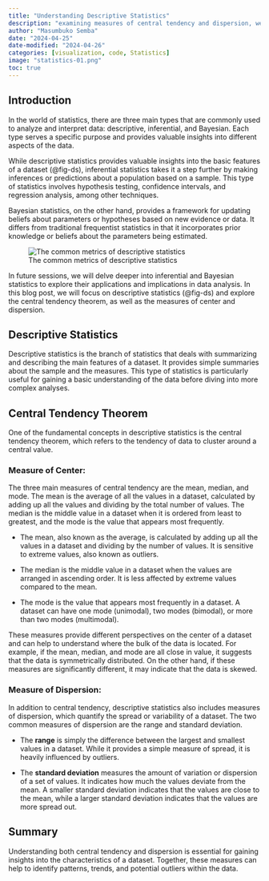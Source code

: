 ```yaml
---
title: "Understanding Descriptive Statistics"
description: "examining measures of central tendency and dispersion, we can gain valuable insights into the characteristics and distribution of a dataset"
author: "Masumbuko Semba"
date: "2024-04-25"
date-modified: "2024-04-26"
categories: [visualization, code, Statistics]
image: "statistics-01.png"
toc: true
---
```



## Introduction

In the world of statistics, there are three main types that are commonly used to analyze and interpret data: descriptive, inferential, and Bayesian. Each type serves a specific purpose and provides valuable insights into different aspects of the data. 

While descriptive statistics provides valuable insights into the basic features of a dataset (@fig-ds), inferential statistics takes it a step further by making inferences or predictions about a population based on a sample. This type of statistics involves hypothesis testing, confidence intervals, and regression analysis, among other techniques.

Bayesian statistics, on the other hand, provides a framework for updating beliefs about parameters or hypotheses based on new evidence or data. It differs from traditional frequentist statistics in that it incorporates prior knowledge or beliefs about the parameters being estimated.

![The common metrics of descriptive statistics](statistics-01.png){#fig-ds}

In future sessions, we will delve deeper into inferential and Bayesian statistics to explore their applications and implications in data analysis. In this blog post, we will focus on descriptive statistics (@fig-ds) and explore the central tendency theorem, as well as the measures of center and dispersion.


## Descriptive Statistics

Descriptive statistics is the branch of statistics that deals with summarizing and describing the main features of a dataset. It provides simple summaries about the sample and the measures. This type of statistics is particularly useful for gaining a basic understanding of the data before diving into more complex analyses.

## Central Tendency Theorem

One of the fundamental concepts in descriptive statistics is the central tendency theorem, which refers to the tendency of data to cluster around a central value. 



### Measure of Center:

The three main measures of central tendency are the mean, median, and mode. The mean is the average of all the values in a dataset, calculated by adding up all the values and dividing by the total number of values. The median is the middle value in a dataset when it is ordered from least to greatest, and the mode is the value that appears most frequently.



+ The mean, also known as the average, is calculated by adding up all the values in a dataset and dividing by the number of values. It is sensitive to extreme values, also known as outliers. 

+ The median is the middle value in a dataset when the values are arranged in ascending order. It is less affected by extreme values compared to the mean.

+ The mode is the value that appears most frequently in a dataset. A dataset can have one mode (unimodal), two modes (bimodal), or more than two modes (multimodal).

These measures provide different perspectives on the center of a dataset and can help to understand where the bulk of the data is located. For example, if the mean, median, and mode are all close in value, it suggests that the data is symmetrically distributed. On the other hand, if these measures are significantly different, it may indicate that the data is skewed.

### Measure of Dispersion:

In addition to central tendency, descriptive statistics also includes measures of dispersion, which quantify the spread or variability of a dataset. The two common measures of dispersion are the range and standard deviation.

+ The **range** is simply the difference between the largest and smallest values in a dataset. While it provides a simple measure of spread, it is heavily influenced by outliers.

+ The **standard deviation** measures the amount of variation or dispersion of a set of values. It indicates how much the values deviate from the mean. A smaller standard deviation indicates that the values are close to the mean, while a larger standard deviation indicates that the values are more spread out.


## Summary

Understanding both central tendency and dispersion is essential for gaining insights into the characteristics of a dataset. Together, these measures can help to identify patterns, trends, and potential outliers within the data.

